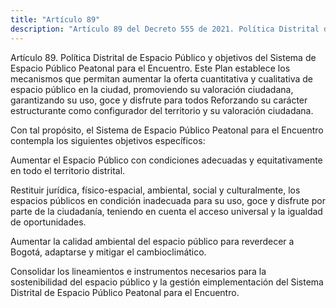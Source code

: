 ```yaml
---
title: "Artículo 89"
description: "Artículo 89 del Decreto 555 de 2021. Política Distrital de Espacio Público y objetivos del Sistema de Espacio Público Peatonal para el..."
---
```


Artículo 89. Política Distrital de Espacio Público y objetivos del Sistema de Espacio Público Peatonal para el Encuentro. Este Plan establece los mecanismos que permitan aumentar la oferta cuantitativa y cualitativa de espacio público en la ciudad, promoviendo su valoración ciudadana, garantizando su uso, goce y disfrute para todos Reforzando su carácter estructurante como configurador del territorio y su valoración ciudadana.
 
Con tal propósito, el Sistema de Espacio Público Peatonal para el Encuentro contempla los siguientes objetivos específicos:
 
Aumentar el Espacio Público con condiciones adecuadas y equitativamente en todo el territorio distrital.
 
Restituir jurídica, físico-espacial, ambiental, social y culturalmente, los espacios públicos en condición inadecuada para su uso, goce y disfrute por parte de la ciudadanía, teniendo en cuenta el acceso universal y la igualdad de oportunidades.
 
Aumentar la calidad ambiental del espacio público para reverdecer a Bogotá, adaptarse y mitigar el cambioclimático.
 
Consolidar los lineamientos e instrumentos necesarios para la sostenibilidad del espacio público y la gestión eimplementación del Sistema Distrital de Espacio Público Peatonal para el Encuentro.